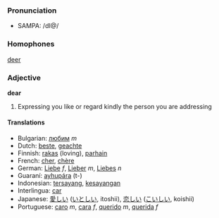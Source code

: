 ===Pronunciation===
*SAMPA: /dI@/

===Homophones===
[[deer]]

===Adjective===
'''dear'''

# Expressing you like or regard kindly the person you are addressing

====Translations====
*Bulgarian: [[любим]] ''m''
*Dutch: [[beste]], [[geachte]]
*Finnish: [[rakas]] (loving), [[parhain]]
*French: [[cher]], [[chère]]
*German: [[Liebe]] ''f'', [[Lieber]] ''m'', [[Liebes]] ''n''
*Guaraní: [[ayhupára]] (t-)
*Indonesian: [[sayang|tersayang]], [[sayang|kesayangan]]
*Interlingua: [[car]]
*Japanese: [[愛しい]] ([[いとしい]], itoshii), [[恋しい]] ([[こいしい]], koishii)
*Portuguese: [[caro]] ''m'', [[cara]] ''f'', [[querido]] ''m'', [[querida]] ''f''